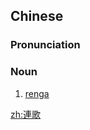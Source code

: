 ==Chinese==
{{zh-forms|s=连歌}}

===Pronunciation===
{{zh-pron
|m=liángē
|cat=n
}}

===Noun===
{{zh-noun}}

# {{lb|zh|Japanese art form}} [[renga]]

[[zh:連歌]]